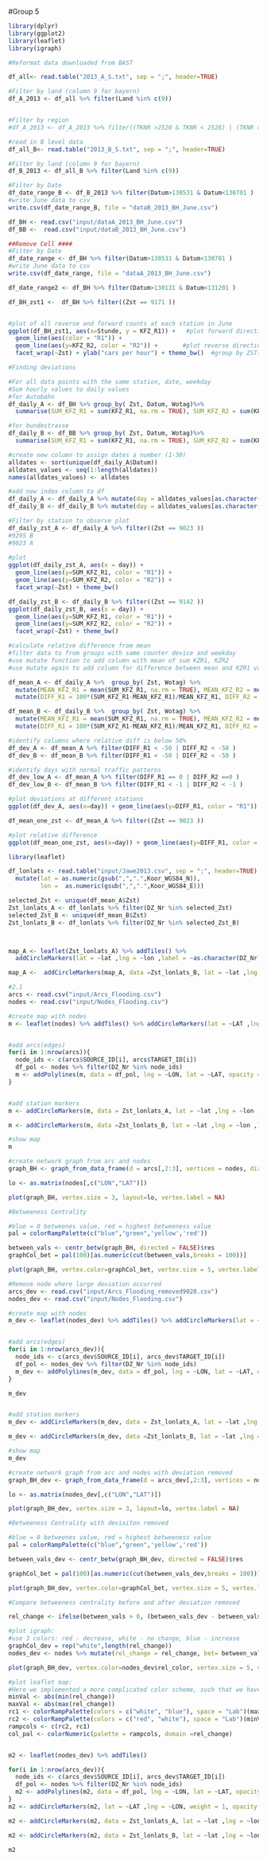 #Group 5 

```r
library(dplyr)
library(ggplot2)
library(leaflet)
library(igraph)
```

```r
#Reformat data downloaded from BAST

df_all<- read.table("2013_A_S.txt", sep = ";", header=TRUE)

#Filter by land (column 9 for bayern)
df_A_2013 <- df_all %>% filter(Land %in% c(9))


#Filter by region 
#df_A_2013 <- df_A_2013 %>% filter((TKNR >2520 & TKNR < 2528) | (TKNR >2620 & TKNR < 2628))

```

```r
#read in B level data
df_all_B<- read.table("2013_B_S.txt", sep = ";", header=TRUE)

#Filter by land (column 9 for bayern)
df_B_2013 <- df_all_B %>% filter(Land %in% c(9))

#Filter by Date
df_date_range_B <- df_B_2013 %>% filter(Datum>130531 & Datum<130701 )
#write June data to csv
write.csv(df_date_range_B, file = "dataB_2013_BH_June.csv")


```



```r
df_BH <- read.csv("input/dataA_2013_BH_June.csv")
df_BB <-  read.csv("input/dataB_2013_BH_June.csv")
```


```r
##Remove Cell ####
#Filter by Date
df_date_range <- df_BH %>% filter(Datum>130531 & Datum<130701 )
#write June data to csv
write.csv(df_date_range, file = "dataA_2013_BH_June.csv")

df_date_range2 <- df_BH %>% filter(Datum>130131 & Datum<131201 )
```


```r

df_BH_zst1 <-  df_BH %>% filter((Zst == 9171 ))


#plot of all reverse and forward counts at each station in June
ggplot(df_BH_zst1, aes(x=Stunde, y = KFZ_R1)) +   #plot forward direction
  geom_line(aes(color = "R1")) + 
  geom_line(aes(y=KFZ_R2, color = "R2")) +       #plot reverse direction
  facet_wrap(~Zst) + ylab("cars per hour") + theme_bw()  #group by ZST(counting station ID)


```


```r
#Finding deviations 

#For all data points with the same station, date, weekday
#Sum hourly values to daily values 
#for Autobahn
df_daily_A <- df_BH %>% group_by( Zst, Datum, Wotag)%>% 
  summarise(SUM_KFZ_R1 = sum(KFZ_R1, na.rm = TRUE), SUM_KFZ_R2 = sum(KFZ_R2, na.rm = TRUE))

#for bundestrasse
df_daily_B <- df_BB %>% group_by( Zst, Datum, Wotag)%>% 
  summarise(SUM_KFZ_R1 = sum(KFZ_R1, na.rm = TRUE), SUM_KFZ_R2 = sum(KFZ_R2, na.rm = TRUE))


```


```r

 
#create new column to assign dates a number (1-30)
alldates <- sort(unique(df_daily_A$Datum)) 
alldates_values <- seq(1:length(alldates))
names(alldates_values) <- alldates

#add new index column to df
df_daily_A <- df_daily_A %>% mutate(day = alldates_values[as.character(Datum)]) 
df_daily_B <- df_daily_B %>% mutate(day = alldates_values[as.character(Datum)]) 

```

```r
#Filter by station to observe plot 
df_daily_zst_A <- df_daily_A %>% filter((Zst == 9023 ))
#9295 B
#9023 A
                                  
#plot 
ggplot(df_daily_zst_A, aes(x = day)) +
  geom_line(aes(y=SUM_KFZ_R1, color = "R1")) +
  geom_line(aes(y=SUM_KFZ_R2, color = "R2")) + 
  facet_wrap(~Zst) + theme_bw()

df_daily_zst_B <- df_daily_B %>% filter((Zst == 9142 ))
ggplot(df_daily_zst_B, aes(x = day)) +
  geom_line(aes(y=SUM_KFZ_R1, color = "R1")) +
  geom_line(aes(y=SUM_KFZ_R2, color = "R2")) + 
  facet_wrap(~Zst) + theme_bw()

```


```r
#calculate relative difference from mean 
#filter data to from groups with same counter device and weekday
#use mutate function to add column with mean of sum KZR1, KZR2
#use mutate again to add column for difference between mean and KZR1 value

df_mean_A <- df_daily_A %>%  group_by( Zst, Wotag) %>% 
  mutate(MEAN_KFZ_R1 = mean(SUM_KFZ_R1, na.rm = TRUE), MEAN_KFZ_R2 = mean(SUM_KFZ_R2, na.rm = TRUE)) %>% 
  mutate(DIFF_R1 = 100*(SUM_KFZ_R1-MEAN_KFZ_R1)/MEAN_KFZ_R1, DIFF_R2 = 100*(SUM_KFZ_R2-MEAN_KFZ_R2)/MEAN_KFZ_R2)

df_mean_B <- df_daily_B %>%  group_by( Zst, Wotag) %>% 
  mutate(MEAN_KFZ_R1 = mean(SUM_KFZ_R1, na.rm = TRUE), MEAN_KFZ_R2 = mean(SUM_KFZ_R2, na.rm = TRUE)) %>% 
  mutate(DIFF_R1 = 100*(SUM_KFZ_R1-MEAN_KFZ_R1)/MEAN_KFZ_R1, DIFF_R2 = 100*(SUM_KFZ_R2-MEAN_KFZ_R2)/MEAN_KFZ_R2)


```


```r

#identify columns where relative diff is below 50%
df_dev_A <- df_mean_A %>% filter(DIFF_R1 < -50 | DIFF_R2 < -50 )
df_dev_B <- df_mean_B %>% filter(DIFF_R1 < -50 | DIFF_R2 < -50 )

#identify days with normal traffic patterns
df_dev_low_A <- df_mean_A %>% filter(DIFF_R1 == 0 | DIFF_R2 ==0 )
df_dev_low_B <- df_mean_B %>% filter(DIFF_R1 < -1 | DIFF_R2 < -1 )

#plot deviations at different stations
ggplot(df_dev_A, aes(x=day)) + geom_line(aes(y=DIFF_R1, color = "R1")) +geom_line(aes(y=DIFF_R2, color = "R2")) + facet_wrap(~Zst) + xlim(2,7) + theme_bw()


```

```r
df_mean_one_zst <- df_mean_A %>% filter((Zst == 9023 ))

#plot relative difference 
ggplot(df_mean_one_zst, aes(x=day)) + geom_line(aes(y=DIFF_R1, color = "R1")) +geom_line(aes(y=DIFF_R2, color = "R2")) + facet_wrap(~Zst) + theme_bw()

```


```r
library(leaflet)

df_lonlats <- read.table("input/Jawe2013.csv", sep = ";", header=TRUE) %>% 
  mutate(lat = as.numeric(gsub(",",".",Koor_WGS84_N)), 
         lon =  as.numeric(gsub(",",".",Koor_WGS84_E)))

selected_Zst <- unique(df_mean_A$Zst)
Zst_lonlats_A <- df_lonlats %>% filter(DZ_Nr %in% selected_Zst)
selected_Zst_B <- unique(df_mean_B$Zst)
Zst_lonlats_B <- df_lonlats %>% filter(DZ_Nr %in% selected_Zst_B)



map_A <- leaflet(Zst_lonlats_A) %>% addTiles() %>% 
  addCircleMarkers(lat = ~lat ,lng = ~lon ,label = ~as.character(DZ_Nr), color = "red")

map_A <-  addCircleMarkers(map_A, data =Zst_lonlats_B, lat = ~lat ,lng = ~lon ,label = ~as.character(DZ_Nr), color = "blue")


```


```r
#2.1
arcs <- read.csv("input/Arcs_Flooding.csv")
nodes <- read.csv("input/Nodes_Flooding.csv")

#create map with nodes
m <- leaflet(nodes) %>% addTiles() %>% addCircleMarkers(lat = ~LAT ,lng = ~LON, weight = 1, opacity = 1, radius = 3, label = ~as.character(DZ_Nr))


#add arcs(edges)
for(i in 1:nrow(arcs)){
  node_ids <- c(arcs$SOURCE_ID[i], arcs$TARGET_ID[i])
  df_pol <- nodes %>% filter(DZ_Nr %in% node_ids)
  m <- addPolylines(m, data = df_pol, lng = ~LON, lat = ~LAT, opacity = 0.9, group = "mylines", weight = 2) #, stroke = F)
}


#add station markers
m <- addCircleMarkers(m, data = Zst_lonlats_A, lat = ~lat ,lng = ~lon ,label = ~as.character(DZ_Nr), color = "red", radius = 5, fill = FALSE)

m <- addCircleMarkers(m, data =Zst_lonlats_B, lat = ~lat ,lng = ~lon ,label = ~as.character(DZ_Nr), color = "blue")

#show map
m
```


```r

#create network graph from arc and nodes
graph_BH <- graph_from_data_frame(d = arcs[,2:3], vertices = nodes, directed = FALSE)

lo <- as.matrix(nodes[,c("LON","LAT")])

plot(graph_BH, vertex.size = 3, layout=lo, vertex.label = NA)

```

```r
#Betweeness Centrality 

#blue = 0 betweenes value, red = highest betweeness value 
pal = colorRampPalette(c("blue","green",'yellow','red'))

between_vals <- centr_betw(graph_BH, directed = FALSE)$res
graphCol_bet = pal(100)[as.numeric(cut(between_vals,breaks = 100))]

plot(graph_BH, vertex.color=graphCol_bet, vertex.size = 5, vertex.label = NA, layout=lo)
```


```r
#Remove node where large deviation occurred
arcs_dev <- read.csv("input/Arcs_Flooding_removed9028.csv")
nodes_dev <- read.csv("input/Nodes_Flooding.csv")

#create map with nodes
m_dev <- leaflet(nodes_dev) %>% addTiles() %>% addCircleMarkers(lat = ~LAT ,lng = ~LON, weight = 1, opacity = 1, radius = 3, label = ~as.character(DZ_Nr))


#add arcs(edges)
for(i in 1:nrow(arcs_dev)){
  node_ids <- c(arcs_dev$SOURCE_ID[i], arcs_dev$TARGET_ID[i])
  df_pol <- nodes_dev %>% filter(DZ_Nr %in% node_ids)
  m_dev <- addPolylines(m_dev, data = df_pol, lng = ~LON, lat = ~LAT, opacity = 0.9, group = "mylines", weight = 2) #, stroke = F)
}

m_dev


#add station markers
m_dev <- addCircleMarkers(m_dev, data = Zst_lonlats_A, lat = ~lat ,lng = ~lon ,label = ~as.character(DZ_Nr), color = "red", radius = 5, fill = FALSE)

m_dev <- addCircleMarkers(m_dev, data =Zst_lonlats_B, lat = ~lat ,lng = ~lon ,label = ~as.character(DZ_Nr), color = "blue") 

#show map
m_dev


```

```r
#create network graph from arc and nodes with deviation removed 
graph_BH_dev <- graph_from_data_frame(d = arcs_dev[,2:3], vertices = nodes_dev, directed = FALSE)

lo <- as.matrix(nodes_dev[,c("LON","LAT")])

plot(graph_BH_dev, vertex.size = 3, layout=lo, vertex.label = NA)

```


```r

#Betweeness Centrality with deviaiton removed 

#blue = 0 betweenes value, red = highest betweeness value 
pal = colorRampPalette(c("blue","green",'yellow','red'))

between_vals_dev <- centr_betw(graph_BH_dev, directed = FALSE)$res

graphCol_bet = pal(100)[as.numeric(cut(between_vals_dev,breaks = 100))]

plot(graph_BH_dev, vertex.color=graphCol_bet, vertex.size = 5, vertex.label = NA, layout=lo)


```

```r

#Compare betweeness centrality before and after deviation removed 

rel_change <- ifelse(between_vals > 0, (between_vals_dev - between_vals)/between_vals, 0)

#plot igraph:
#use 3 colors: red - decrease, white - no change, blue - increase
graphCol_dev = rep("white",length(rel_change))
nodes_dev <- nodes %>% mutate(rel_change = rel_change, bet= between_vals, betdev = between_vals_dev) %>% mutate(rel_color = ifelse(rel_change==0, "White", ifelse(rel_change<0, "red", "blue")))

plot(graph_BH_dev, vertex.color=nodes_dev$rel_color, vertex.size = 5, vertex.label = NA, layout=lo)


```

```r

#plot leaflet map:
#Here we implemented a more complicated color scheme, such that we have white for no change even if the values are not symmetric (you can do a simpler scale)
minVal <- abs(min(rel_change))
maxVal <- abs(max(rel_change))
rc1 <- colorRampPalette(colors = c("white", "blue"), space = "Lab")(maxVal*10)
rc2 <- colorRampPalette(colors = c("red", "white"), space = "Lab")(minVal*10)
rampcols <- c(rc2, rc1)
col_pal <- colorNumeric(palette = rampcols, domain =rel_change)


m2 <- leaflet(nodes_dev) %>% addTiles() 

for(i in 1:nrow(arcs_dev)){
  node_ids <- c(arcs_dev$SOURCE_ID[i], arcs_dev$TARGET_ID[i])
  df_pol <- nodes %>% filter(DZ_Nr %in% node_ids)
  m2 <- addPolylines(m2, data = df_pol, lng = ~LON, lat = ~LAT, opacity = 0.9, group = "mylines", weight = 2) 
}
m2 <- addCircleMarkers(m2, lat = ~LAT ,lng = ~LON, weight = 1, opacity = 1, radius = 5,fillOpacity = 1, fillColor = ~col_pal(rel_change), label = ~as.character(rel_change)) %>% addLegend(position = "bottomleft", pal = col_pal, values = ~rel_change, title = as.character("Dev"),opacity = 1) 

m2 <- addCircleMarkers(m2, data = Zst_lonlats_A, lat = ~lat ,lng = ~lon ,label = ~as.character(DZ_Nr), color = "red", radius = 5, fill = FALSE)

m2 <- addCircleMarkers(m2, data = Zst_lonlats_B, lat = ~lat ,lng = ~lon ,label = ~as.character(DZ_Nr), color = "red", radius = 5, fill = FALSE)

m2

```





